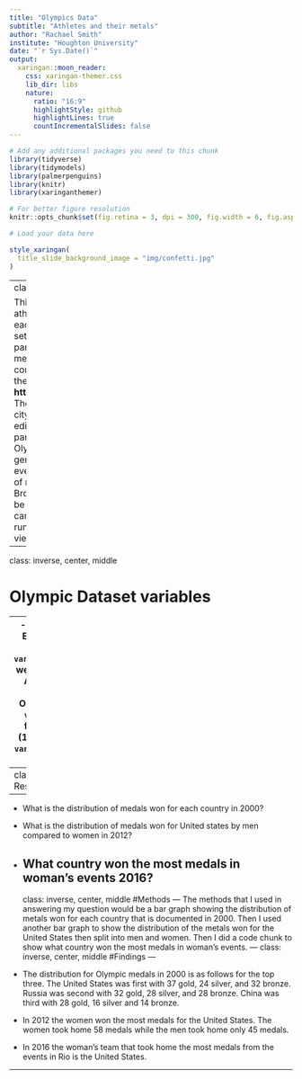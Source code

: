 ```yaml
---
title: "Olympics Data"
subtitle: "Athletes and their metals"
author: "Rachael Smith"
institute: "Houghton University"
date: "`r Sys.Date()`"
output:
  xaringan::moon_reader:
    css: xaringan-themer.css
    lib_dir: libs
    nature:
      ratio: "16:9"
      highlightStyle: github
      highlightLines: true
      countIncrementalSlides: false
---
```


```r
# Add any additional packages you need to this chunk
library(tidyverse)
library(tidymodels)
library(palmerpenguins)
library(knitr)
library(xaringanthemer)
```

```r
# For better figure resolution
knitr::opts_chunk$set(fig.retina = 3, dpi = 300, fig.width = 6, fig.asp = 0.618, out.width = "80%")
```

```r
# Load your data here
```

```r

style_xaringan(
  title_slide_background_image = "img/confetti.jpg"
)
```

---
class: center, middle

This project deals with Olympic athletes and there performance in each Olympic events. In this data set we will be comparing the participation of athletes and the metals that they receive for there country in each Olympic year. I got the data set from **https://www.kaggle.com/datasets**. The dataset includes data on the city and year of the Olympic edition, sports, disciplines, participating athletes, National Olympic Committee (NOC) codes, gender of the athletes, specific events, event genders, and the type of medal awarded (Gold, Silver, or Bronze). The data set that we will be using is called Olympics. You can find more about the data set by running in your console view(olympics).

---

class: inverse, center, middle

# Olympic Dataset variables

---
- `variable1`: city 
- `variable2`: Edition( year of olympics)
- `variable3`: Sport
- `variable4`:Discipline(swimming, weight lifting, ect)
- `variable5`: Athlete (name of athlete)
- `variable6`: NOC (National Olympic Committee codes)
- `variable7`: Gender (male or female)
- `variable8` : Event (100 freestyle, discus, ect.)
- `variable9` : Event_gender ( m or f )

---
class: inverse, center, middle
# Research Questions

---
- What is the distribution of medals won for each country in 2000?
- What is the distribution of medals won for United states by men compared to women in 2012?
- What country won the most medals in woman's events 2016?
---
class: inverse, center, middle
#Methods
---
The methods that I used in answering my question would be a bar graph showing the distribution of metals won for each country that is documented in 2000. Then I used another bar graph to show the distribution of the metals won for the United States then split into men and women. Then I did a code chunk to show what country won the most medals in woman's events.
---
class: inverse, center, middle
#Findings
---
- The distribution for Olympic medals in 2000 is as follows for the top three. The United States was first with 37 gold, 24 silver, and 32 bronze. Russia was second with 32 gold, 28 silver, and 28 bronze. China was third with 28 gold, 16 silver and 14 bronze. 

- In 2012 the women won the most medals for the United States. The women took home 58 medals while the men took home only 45 medals.


- In 2016 the woman's team that took home the most medals from the events in Rio is the United States.

---

